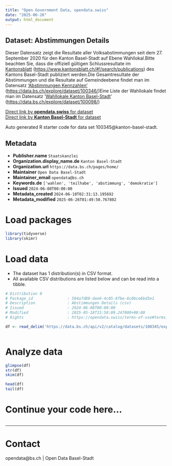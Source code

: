 ```yaml
---
title: "Open Government Data, opendata.swiss"
date: "2025-06-26"
output: html_document
---
```


## Dataset: Abstimmungen Details

Dieser Datensatz zeigt die Resultate aller Volksabstimmungen seit dem 27. September 2020 für den Kanton Basel-Stadt auf Ebene Wahllokal.Bitte beachten Sie, dass die offiziell gültigen Schlussresultate im [Kantonsblatt](https://www.kantonsblatt.ch/#!/search/publications) ([https://www.kantonsblatt.ch/#!/search/publications](https://www.kantonsblatt.ch/#!/search/publications)) des Kantons Basel-Stadt publiziert werden.Die Gesamtresultate der Abstimmungen und die Resultate auf Gemeindeebene findet man im Datensatz ['Abstimmungen Kennzahlen'](https://data.bs.ch/explore/dataset/100346//) ([https://data.bs.ch/explore/dataset/100346/](https://data.bs.ch/explore/dataset/100346/))Eine Liste der Wahllokale findet man im Datensatz '[Wahllokale Kanton Basel-Stadt](https://data.bs.ch/explore/dataset/100098//)' ([https://data.bs.ch/explore/dataset/100098/](https://data.bs.ch/explore/dataset/100098/))

[Direct link by **opendata.swiss** for dataset](https://opendata.swiss/de/dataset/abstimmungen-details)<br>
[Direct link by **Kanton Basel-Stadt** for dataset](https://data.bs.ch/explore/dataset/100345/)

Auto generated R starter code for data set 100345@kanton-basel-stadt.

## Metadata

- **Publisher.name** `Staatskanzlei`
- **Organization.display_name.de** `Kanton Basel-Stadt`
- **Organization.url** `https://data.bs.ch/pages/home/`
- **Maintainer** `Open Data Basel-Stadt`
- **Maintainer_email** `opendata@bs.ch`
- **Keywords.de** `['wahlen', 'teilhabe', 'abstimmung', 'demokratie']`
- **Issued** `2024-06-08T00:00:00`
- **Metadata_created** `2024-06-10T02:31:13.195692`
- **Metadata_modified** `2025-06-26T01:49:50.767802`


# Load packages

```r

library(tidyverse)
library(skimr)

```

# Load data

-   The dataset has 1 distribution(s) in CSV format.
-   All available CSV distributions are listed below and can be read into a tibble.

```r

# Distribution 0
# Package_id               : 504a7d88-dee6-4c05-8fbe-6c0bce6bd3e1
# Description              : Abstimmungen Details (csv)
# Issued                   : 2024-06-08T00:00:00
# Modified                 : 2025-05-18T15:58:09.247000+00:00
# Rights                   : https://opendata.swiss/terms-of-use#terms_by

df <- read_delim('https://data.bs.ch/api/v2/catalog/datasets/100345/exports/csv?use_labels=true')



```

# Analyze data

```r

glimpse(df)
str(df)
skim(df)

head(df)
tail(df)

```

# Continue your code here...

```r

```

------------------------------------------------------------------------

# Contact

opendata@bs.ch | Open Data Basel-Stadt
